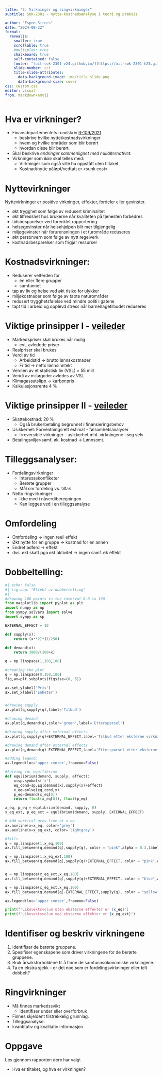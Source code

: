 ```yaml
---
title: "2: Virkninger og ringvirkninger"
subtitle: SOK-2301 - Nytte-kostnadsanalyse i teori og praksis

author: "Espen Sirnes"
date: "2024-08-22"
format: 
  revealjs: 
    smaller: true
    scrollable: true
    #multiplex: true
    chalkboard: true
    self-contained: false
    footer: "[uit-sok-2301-v24.github.io/](https://uit-sok-2301-h25.github.io/)"
    slide-number: c/t
    title-slide-attributes:
      data-background-image: img/title_slide.png
      data-background-size: cover
css: custom.css
editor: visual
from: markdown+emoji
---
```


# Hva er virkninger?


* Finansdepartementets rundskriv [R-109/2021]( https://www.regjeringen.no/no/tema/okonomi-og-budsjett/statlig-okonomistyring/samfunnsokonomiske-analyser/id438830/)
	* beskrive hvilke nytte/kostnadsvirkninger 
	* hvem og hvilke områder som blir berørt
	* hvordan disse blir berørt.
* Skal beskrive *endringer sammenlignet med nullalternativet*. 
* Virkninger som *ikke* skal telles med:
	* Virkninger som også ville ha oppstått uten tiltaket
	* Kostnad/nytte påløpt/vedtatt er «sunk cost»


# Nyttevirkninger

Nyttevirkninger er positive virkninger, effekter, fordeler eller gevinster.

* økt trygghet som følge av redusert kriminalitet
* økt tilfredshet hos brukerne når kvaliteten på tjenesten forbedres
* tidsbesparelser ved forenklet rapportering
* helsegevinster når helsehjelpen blir mer tilgjengelig
* miljøgevinster når forurensningen i et turområde reduseres
* økt personvern som følge av nytt regelverk
* kostnadsbesparelser som frigjør ressurser



# Kostnadsvirkninger:

* Reduserer velferden for 
	* én eller flere grupper 
	* samfunnet 

* tap av liv og helse ved økt risiko for ulykker
* miljøkostnader som følge av tapte naturområder
* redusert trygghetsfølelse ved mindre politi i gatene
* tapt tid i arbeid og opplevd stress når barnehagetilbudet reduseres

# Viktige prinsipper I - [veileder]( https://www.regjeringen.no/no/tema/okonomi-og-budsjett/statlig-okonomistyring/samfunnsokonomiske-analyser/id438830/)

* Markedspriser skal brukes når mulig
  * evt. avledede priser
* Realpriser skal brukes
* Verdi av tid
  * Arbeidstid → brutto lønnskostnader
  * Fritid → netto lønnsinntekt
* Verdien av et statistisk liv (VSL) = 55 mill
* Veridi av miljøgoder avledes av VSL
* Klimagassutslipp → karbonpris
* Kalkulasjonsrente 4 %

# Viktige prinsipper II - [veileder]( https://www.regjeringen.no/no/tema/okonomi-og-budsjett/statlig-okonomistyring/samfunnsokonomiske-analyser/id438830/)

* Skattekostnad: 20 %
  * Også brukerbetaling begrunnet i finansieringsbehov
* Usikkerhet: Forventningsrett estimat - følsomhetsanalyser
  * Irreversible virkninger - usikkerhet mht. virkningene i seg selv
* Betalingsvilje>samf. øk. kostnad → Lønnsomt.

# Tilleggsanalyser:

* Fordelingsvirkninger
  * Interessekonfliketer
  * Berørte grupper
  * Mål om fordeling vs. tiltak
* Netto ringvirkninger
  * Ikke med i nåverdiberegningen
  * Kan legges ved i en tilleggsanalyse

# Omfordeling

* Omfordeling → ingen reell effekt 
* Økt nytte for én gruppe → kostnad for en annen
* Endret adferd → effekt
* dvs. økt skatt pga økt aktivitet → ingen samf. øk effekt



# Dobbeltelling:


```python
#| echo: false
#| fig-cap: "Effekt av dobbeltelling"
#| 
#drawing 100 points in the interval 0.0 to 100
from matplotlib import pyplot as plt
import numpy as np
from sympy.solvers import solve
import sympy as sp

EXTERNAL_EFFECT = 10

def supply(x):
    return (x**2)*(1/250)
    
def demand(x):
    return 3000/(100+x)

q = np.linspace(1,100,100)

#creating the plot
q = np.linspace(0,100,100)
fig,ax=plt.subplots(figsize=(8, 5))

ax.set_ylabel('Pris')
ax.set_xlabel('Enheter')


#drawing supply
ax.plot(q,supply(q),label='Tilbud')

#drawing demand
ax.plot(q,demand(q),color='green',label='Etterspørsel')

#drawing supply after external effects
ax.plot(q,supply(q)+EXTERNAL_EFFECT,label='Tilbud etter eksterne virkninger', color='lightgrey')

#drawing demand after external effects
ax.plot(q,demand(q)-EXTERNAL_EFFECT,label='Etterspørsel etter eksterne virkninger', color='lightgrey')

#adding legend:
ax.legend(loc='upper center',frameon=False)

#Solving for equilibrium
def equlibrium(demand, supply, effect):
    x=sp.symbols('x')
    eq_cond=sp.Eq(demand(x),supply(x)+effect)
    x_eq=solve(eq_cond,x)
    p_eq=demand(x_eq[0])
    return float(x_eq[0]), float(p_eq)

x_eq, p_eq = equlibrium(demand, supply, 0)
x_eq_ext, p_eq_ext = equlibrium(demand, supply, EXTERNAL_EFFECT)

# Add vertical grey line at x_eq
ax.axvline(x=x_eq, color='grey')
ax.axvline(x=x_eq_ext, color='lightgrey')

#fills 
q = np.linspace(1,x_eq,100)
ax.fill_between(q,demand(q),supply(q), color = "pink",alpha = 0.3,label='Konsumentoverskudd uten eksterne effekter')

q = np.linspace(1,x_eq_ext,100)
ax.fill_between(q,demand(q),supply(q)+EXTERNAL_EFFECT, color = "pink",alpha = 0.3,label='Konsumentoverskudd med eksterne effekter')


q = np.linspace(x_eq_ext,x_eq,100)
ax.fill_between(q,demand(q),supply(q)+EXTERNAL_EFFECT, color = "blue",alpha = 0.2,label='Gevinst på redusert tilbud')

q = np.linspace(x_eq_ext,x_eq,100)
ax.fill_between(q,demand(q)-EXTERNAL_EFFECT,supply(q), color = "yellow",alpha = 0.2,label='gevinst på redusert etterspørsel')

ax.legend(loc='upper center',frameon=False)

print(f"Likevektsvolum uten eksterne effekter er {x_eq}")
print(f"Likevektsvolum med eksterne effekter er {x_eq_ext}")

```



# Identifiser og beskriv virkningene


1. Identifiser de berørte gruppene. 
2. Spesifiser egenskapene som driver virkningene for de berørte gruppene.
3. Bruk årsaksforholdene til å finne de samfunnsøkonomiske virkningene.
4. Ta en ekstra sjekk – er det noe som er fordelingsvirkninger eller telt dobbelt?


# Ringvirkninger



* Må finnes markedssvikt
  * Identifiser under eller overforbruk
* Finnes skjeldent tilstrekkelig grunnlag.
* Tilleggsanalyse. 
* kvantitativ og kvalitativ informasjon



# Oppgave

Les gjennom rapporten dere har valgt

* Hva er tiltaket, og hva er virkningen?